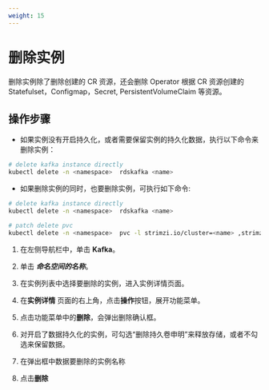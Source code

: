 ```yaml
---
weight: 15
---
```


# 删除实例

删除实例除了删除创建的 CR 资源，还会删除 Operator 根据 CR 资源创建的 Statefulset，Configmap，Secret, PersistentVolumeClaim 等资源。

## 操作步骤

<Tabs>

<Tab label="CLI">

* 如果实例没有开启持久化，或者需要保留实例的持久化数据，执行以下命令来删除实例：

```bash
# delete kafka instance directly
kubectl delete -n <namespace>  rdskafka <name> 
```
* 如果删除实例的同时，也要删除实例，可执行如下命令:

```bash
# delete kafka instance directly
kubectl delete -n <namespace>  rdskafka <name> 

# patch delete pvc
kubectl delete -n <namespace>  pvc -l strimzi.io/cluster=<name> ,strimzi.io/kind=Kafka
```


</Tab>

<Tab label="Web Console">

1. 在左侧导航栏中，单击 **Kafka**。

2. 单击 ***命名空间的名称***。

3. 在实例列表中选择要删除的实例，进入实例详情页面。

4. 在**实例详情** 页面的右上角，点击**操作**按钮，展开功能菜单。

5. 点击功能菜单中的**删除**，会弹出删除确认框。

6. 对开启了数据持久化的实例，可勾选“删除持久卷申明”来释放存储，或者不勾选来保留数据。

7. 在弹出框中数据要删除的实例名称

8. 点击**删除**

</Tab>

</Tabs>
